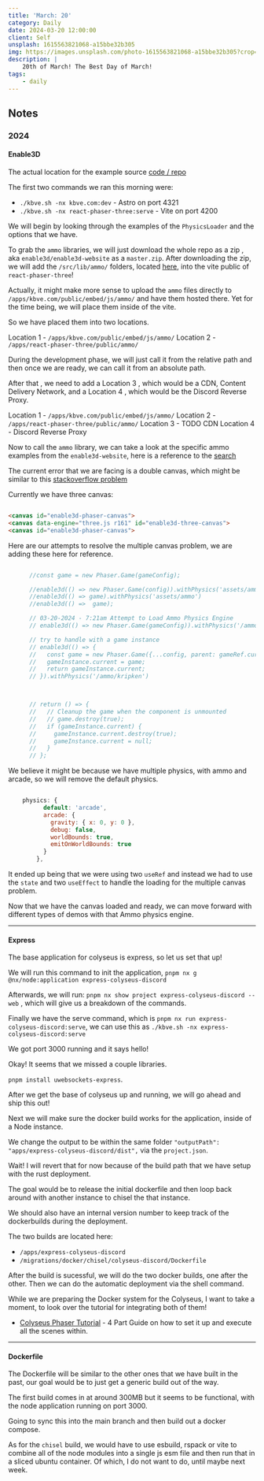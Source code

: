 ```yaml
---
title: 'March: 20'
category: Daily
date: 2024-03-20 12:00:00
client: Self
unsplash: 1615563821068-a15bbe32b305
img: https://images.unsplash.com/photo-1615563821068-a15bbe32b305?crop=entropy&cs=srgb&fm=jpg&ixid=MnwzNjM5Nzd8MHwxfHJhbmRvbXx8fHx8fHx8fDE2ODE3NDg2ODY&ixlib=rb-4.0.3&q=85
description: |
    20th of March! The Best Day of March!
tags:
    - daily
---
```




<MDXJS>

## Notes

</MDXJS>

<MDXJS>

### 2024


<MDXJS>

#### Enable3D

The actual location for the example source [code / repo](https://github.com/enable3d/enable3d-website/tree/master/src/examples)

The first two commands we ran this morning were: 

- `./kbve.sh -nx kbve.com:dev` - Astro on port 4321
- `./kbve.sh -nx react-phaser-three:serve` - Vite on port 4200

We will begin by looking through the examples of the `PhysicsLoader` and the options that we have.

To grab the `ammo` libraries, we will just download the whole repo as a zip , aka `enable3d/enable3d-website` as a `master.zip`.
After downloading the zip, we will add the `/src/lib/ammo/` folders, located [here](https://github.com/enable3d/enable3d-website/tree/master/src/lib/ammo), into the vite public of `react-phaser-three`!

Actually, it might make more sense to upload the `ammo` files directly to `/apps/kbve.com/public/embed/js/ammo/` and have them hosted there.
Yet for the time being, we will place them inside of the vite.

So we have placed them into two locations. 

Location 1 - `/apps/kbve.com/public/embed/js/ammo/`
Location 2 - `/apps/react-phaser-three/public/ammo/`

During the development phase, we will just call it from the relative path and then once we are ready, we can call it from an absolute path.

After that , we need to add a Location 3 , which would be a CDN, Content Delivery Network, and a Location 4 , which would be the Discord Reverse Proxy.

Location 1 - `/apps/kbve.com/public/embed/js/ammo/`
Location 2 - `/apps/react-phaser-three/public/ammo/`
Location 3 - TODO CDN
Location 4 - Discord Reverse Proxy

Now to call the `ammo` library, we can take a look at the specific ammo examples from the `enable3d-website`, here is a reference to the [search](https://github.com/search?q=repo%3Aenable3d%2Fenable3d-website%20ammo&type=code)

The current error that we are facing is a double canvas, which might be similar to this [stackoverflow problem](https://stackoverflow.com/questions/73910900/why-are-multiple-canvases-being-made-in-my-phaser-react-app)

Currently we have three canvas:

```html

<canvas id="enable3d-phaser-canvas">
<canvas data-engine="three.js r161" id="enable3d-three-canvas">
<canvas id="enable3d-phaser-canvas">

```

Here are our attempts to resolve the multiple canvas problem, we are adding these here for reference.


```javascript

      //const game = new Phaser.Game(gameConfig); 

      //enable3d(() => new Phaser.Game(config)).withPhysics('assets/ammo')
      //enable3d(() => game).withPhysics('assets/ammo')
      //enable3d(() =>  game);

      // 03-20-2024 - 7:21am Attempt to Load Ammo Physics Engine 
      // enable3d(() => new Phaser.Game(gameConfig)).withPhysics('/ammo/kripken')

      // try to handle with a game instance
      // enable3d(() => {
      //   const game = new Phaser.Game({...config, parent: gameRef.current});
      //   gameInstance.current = game;
      //   return gameInstance.current;
      // }).withPhysics('/ammo/kripken')



      // return () => {
      //   // Cleanup the game when the component is unmounted
      //   // game.destroy(true);
      //   if (gameInstance.current) {
      //     gameInstance.current.destroy(true);
      //     gameInstance.current = null;
      //   }
      // };

```

We believe it might be because we have multiple physics, with ammo and arcade, so we will remove the default physics.

```javascript

    physics: {
          default: 'arcade',
          arcade: {
            gravity: { x: 0, y: 0 },
            debug: false,
            worldBounds: true,
            emitOnWorldBounds: true
          }
        },

```

It ended up being that we were using two `useRef` and instead we had to use the `state` and two `useEffect` to handle the loading for the multiple canvas problem.

Now that we have the canvas loaded and ready, we can move forward with different types of demos with that Ammo physics engine.

</MDXJS>

---

<MDXJS>

#### Express

The base application for colyseus is express, so let us set that up!

We will run this command to init the application, `pnpm nx g @nx/node:application express-colyseus-discord`

Afterwards, we will run: `pnpm nx show project express-colyseus-discord --web` , which will give us a breakdown of the commands.

Finally we have the serve command, which is `pnpm nx run express-colyseus-discord:serve`, we can use this as `./kbve.sh -nx express-colyseus-discord:serve`

We got port 3000 running and it says hello!

Okay! It seems that we missed a couple libraries. 

`pnpm install uwebsockets-express`.

After we get the base of colyseus up and running, we will go ahead and ship this out!

Next we will make sure the docker build works for the application, inside of a Node instance.

We change the output to be within the same folder `"outputPath": "apps/express-colyseus-discord/dist",` via the `project.json`.

Wait! I will revert that for now because of the build path that we have setup with the rust deployment. 

The goal would be to release the initial dockerfile and then loop back around with another instance to chisel the that instance.

We should also have an internal version number to keep track of the dockerbuilds during the deployment.

The two builds are located here:

- `/apps/express-colyseus-discord`
- `/migrations/docker/chisel/colyseus-discord/Dockerfile`

After the build is sucessful, we will do the two docker builds, one after the other.
Then we can do the automatic deployment via the shell command.

While we are preparing the Docker system for the Colyseus, I want to take a moment, to look over the tutorial for integrating both of them!

- [Colyseus Phaser Tutorial](https://learn.colyseus.io/phaser/1-basic-player-movement) - 4 Part Guide on how to set it up and execute all the scenes within.

</MDXJS>

---

<MDXJS>

#### Dockerfile

The Dockerfile will be similar to the other ones that we have built in the past, our goal would be to just get a generic build out of the way.

The first build comes in at around 300MB but it seems to be functional, with the node application running on port 3000.

Going to sync this into the main branch and then build out a docker compose.

As for the `chisel` build, we would have to use esbuild, rspack or vite to combine all of the node modules into a single js esm file and then run that in a sliced ubuntu container.
Of which, I do not want to do, until maybe next week.

</MDXJS>


</MDXJS>